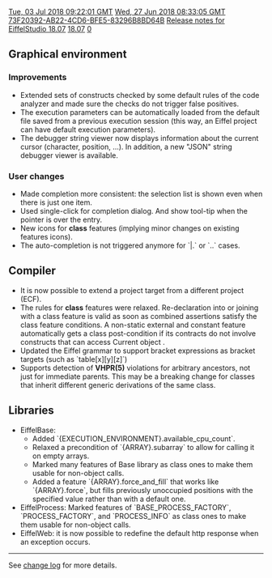 [[Property:modification_date|Tue, 03 Jul 2018 09:22:01 GMT]]
[[Property:publication_date|Wed, 27 Jun 2018 08:33:05 GMT]]
[[Property:uuid|73F20392-AB22-4CD6-BFE5-83296B8BD64B]]
[[Property:title|Release notes for EiffelStudio 18.07]]
[[Property:link_title|18.07]]
[[Property:weight|0]]

==Graphical environment==
===Improvements ===
* Extended sets of constructs checked by some default rules of the code analyzer and made sure the checks do not trigger false positives.
* The execution parameters can be automatically loaded from the default file saved from a previous execution session (this way, an Eiffel project can have default execution parameters).
* The debugger string viewer now displays information about the current cursor (character, position, ...). In addition, a new "JSON" string debugger viewer is available.

===User changes===
* Made completion more consistent: the selection list is shown even when there is just one item.
* Used single-click for completion dialog. And show tool-tip when the pointer is over the entry.
* New icons for '''class''' features (implying minor changes on existing features icons).
* The auto-completion is not triggered anymore for `|.`  or  `..` cases.

==Compiler==
* It is now possible to extend a project target from a different project (ECF).
* The rules for '''class''' features were relaxed.  Re-declaration into or joining with a class feature is valid as soon as combined assertions satisfy the class feature conditions. A non-static external and constant feature automatically gets a class post-condition if its contracts do not involve constructs that can access Current object .
* Updated the Eiffel grammar to support bracket expressions as bracket targets (such as `table[x][y][z]`)
* Supports detection of '''VHPR(5)''' violations for arbitrary ancestors, not just for immediate parents. This may be a breaking change for classes that inherit different generic derivations of the same class.

==Libraries==
* EiffelBase:
** Added `{EXECUTION_ENVIRONMENT}.available_cpu_count`.
** Relaxed a precondition of `{ARRAY}.subarray` to allow for calling it on empty arrays.
**Marked many features of Base library as class ones to make them usable for non-object calls.
**Added a feature `{ARRAY}.force_and_fill` that works like `{ARRAY}.force`, but fills previously unoccupied positions with the specified value rather than with a default one.
* EiffelProcess: Marked features of `BASE_PROCESS_FACTORY`, `PROCESS_FACTORY`, and `PROCESS_INFO` as class ones to make them usable for non-object calls.
* EiffelWeb: it is now possible to redefine the default http response when an exception occurs.



----

See [https://dev.eiffel.com/EiffelStudio_18.05_Releases change log] for more details.